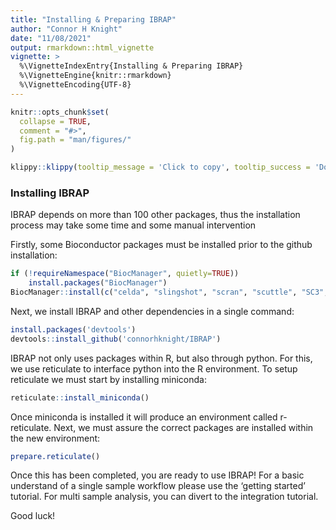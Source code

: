 ```yaml
---
title: "Installing & Preparing IBRAP"
author: "Connor H Knight"
date: "11/08/2021"
output: rmarkdown::html_vignette
vignette: >
  %\VignetteIndexEntry{Installing & Preparing IBRAP}
  %\VignetteEngine{knitr::rmarkdown}
  %\VignetteEncoding{UTF-8}
---
```


```r
knitr::opts_chunk$set(
  collapse = TRUE,
  comment = "#>",
  fig.path = "man/figures/"
)
```

```r
klippy::klippy(tooltip_message = 'Click to copy', tooltip_success = 'Done', position = c('bottom', 'right'))
```

### Installing IBRAP 

IBRAP depends on more than 100 other packages, thus the installation process may take some time and some manual intervention 

Firstly, some Bioconductor packages must be installed prior to the github installation: 

```r

if (!requireNamespace("BiocManager", quietly=TRUE))
    install.packages("BiocManager")
BiocManager::install(c("celda", "slingshot", "scran", "scuttle", "SC3", "SingleCellExperiment", "PCAtools", "topGO","shinydashboard", "destiny"))

```

Next, we install IBRAP and other dependencies in a single command:

```r

install.packages('devtools')
devtools::install_github('connorhknight/IBRAP')

```

IBRAP not only uses packages within R, but also through python. For this, we use reticulate to interface python into the R environment. To setup reticulate we must start by installing miniconda:

```r

reticulate::install_miniconda()

```

Once miniconda is installed it will produce an environment called r-reticulate. Next, we must assure the correct packages are installed within the new environment:

```r

prepare.reticulate()

```

Once this has been completed, you are ready to use IBRAP! For a basic understand of a single sample workflow please use the 'getting started' tutorial. For multi sample analysis, you can divert to the integration tutorial. 

Good luck!














